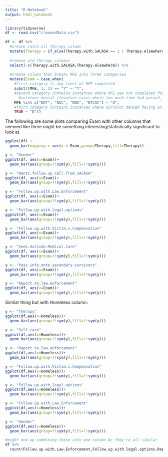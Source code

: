 ---
title: "R Notebook"
output: html_notebook
---

```{r}
library(tidyverse)
df <- read.csv("cleanedData.csv")
```

```{r}
df <- df %>%
  #create catch-all therapy column
  mutate(Therapy = if_else(Therapy.with.SACASA == 1 | Therapy.elsewhere == 1, 1, 0)) %>%
  
  #remove old therapy columns
  select(-c(Therapy.with.SACASA,Therapy.elsewhere)) %>%
  
  #create column that breaks MFE into three categories
  mutate(Exam = case_when(
    #first category is any level of MFE completed
    substr(MFE, 1, 1) == "Y" ~ "Y",
    #second category contains instances where MFE was not completed for any reason other than
      #survivor denial (involves cases where too much time had passed, survivor was unable to give consent, etc.)
    MFE %in% c("NOT", "NUC", "NNA", "NTCAC") ~ "O",
    #third category contains instances where survivor denied having an MFE
    TRUE ~ "N"))
```

The following are some plots comparing Exam with other columns that seemed like there might be something interesting/statistically significant to look at.

```{r}
ggplot(df) +
  geom_bar(mapping = aes(x = Exam,group=Therapy,fill=Therapy))
```


```{r}
y <- "Gender"
ggplot(df, aes(x=Exam))+
  geom_bar(aes(group=!!sym(y),fill=!!sym(y)))
```

```{r}
y <- "Wants.follow.up.call.from.SACASA"
ggplot(df, aes(x=Exam))+
  geom_bar(aes(group=!!sym(y),fill=!!sym(y)))
```


```{r}
y <- "Follow.up.with.Law.Enforcement"
ggplot(df, aes(x=Exam))+
  geom_bar(aes(group=!!sym(y),fill=!!sym(y)))
```

```{r}
y <- "Follow.up.with.legal.options"
ggplot(df, aes(x=Exam))+
  geom_bar(aes(group=!!sym(y),fill=!!sym(y)))
```

```{r}
y <- "Follow.up.with.Victim.s.Compensation"
ggplot(df, aes(x=Exam))+
  geom_bar(aes(group=!!sym(y),fill=!!sym(y)))
```

```{r}
y <- "Seek.Outside.Medical.Care"
ggplot(df, aes(x=Exam))+
  geom_bar(aes(group=!!sym(y),fill=!!sym(y)))
```


```{r}
y <- "Pass.info.onto.secondary.survivors"
ggplot(df, aes(x=Exam))+
  geom_bar(aes(group=!!sym(y),fill=!!sym(y)))
```

```{r}
y <- "Report.to.law.enforcement"
ggplot(df, aes(x=Exam))+
  geom_bar(aes(group=!!sym(y),fill=!!sym(y)))
```

Similar thing but with Homeless column:

```{r}
y <- "Therapy"
ggplot(df,aes(x=Homeless))+
  geom_bar(aes(group=!!sym(y),fill=!!sym(y)))
```

```{r}
y <- "Self.care"
ggplot(df,aes(x=Homeless))+
  geom_bar(aes(group=!!sym(y),fill=!!sym(y)))
```

```{r}
y <- "Report.to.law.enforcement"
ggplot(df,aes(x=Homeless))+
  geom_bar(aes(group=!!sym(y),fill=!!sym(y)))
```

```{r}
y <- "Follow.up.with.Victim.s.Compensation"
ggplot(df,aes(x=Homeless))+
  geom_bar(aes(group=!!sym(y),fill=!!sym(y)))
```

```{r}
y <- "Follow.up.with.legal.options"
ggplot(df,aes(x=Homeless))+
  geom_bar(aes(group=!!sym(y),fill=!!sym(y)))
```

```{r}
y <- "Follow.up.with.Law.Enforcement"
ggplot(df,aes(x=Homeless))+
  geom_bar(aes(group=!!sym(y),fill=!!sym(y)))
```

```{r}
y <- "Gender"
ggplot(df,aes(x=Homeless))+
  geom_bar(aes(group=!!sym(y),fill=!!sym(y)))
```

```{r}
#might end up combining these into one column bc they're all similar
df %>%
  count(Follow.up.with.Law.Enforcement,Follow.up.with.legal.options,Report.to.law.enforcement)
```

